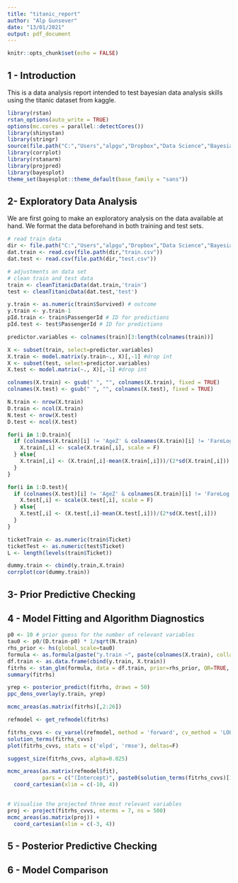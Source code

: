 ```yaml
---
title: "titanic_report"
author: "Alp Gunsever"
date: "13/01/2021"
output: pdf_document
---
```


```r
knitr::opts_chunk$set(echo = FALSE)
```

## 1 - Introduction 

This is a data analysis report intended to test bayesian data analysis skills using the titanic dataset from kaggle.

```r
library(rstan)
rstan_options(auto_write = TRUE)
options(mc.cores = parallel::detectCores())
library(shinystan)
library(stringr)
source(file.path("C:","Users","alpgu","Dropbox","Data Science","Bayesian Data Analysis","BDA3 (Gelman)","titanic","scripts","helperFunctions.R"))
library(corrplot)
library(rstanarm)
library(projpred)
library(bayesplot)
theme_set(bayesplot::theme_default(base_family = "sans"))
```

## 2- Exploratory Data Analysis

We are first going to make an exploratory analysis on the data available at hand. We format the data beforehand in both training and test sets.

```r
# read train data
dir <- file.path("C:","Users","alpgu","Dropbox","Data Science","Bayesian Data Analysis","BDA3 (Gelman)","titanic","data")
dat.train <- read.csv(file.path(dir,"train.csv"))
dat.test <- read.csv(file.path(dir,"test.csv"))

# adjustments on data set
# clean train and test data
train <- cleanTitanicData(dat.train,'train')
test <- cleanTitanicData(dat.test,'test')

y.train <- as.numeric(train$Survived) # outcome
y.train <- y.train-1
pId.train <- train$PassengerId # ID for predictions
pId.test <- test$PassengerId # ID for predictions

predictor.variables <- colnames(train)[3:length(colnames(train))]

X <- subset(train, select=predictor.variables)
X.train <- model.matrix(y.train~., X)[,-1] #drop int
X <- subset(test, select=predictor.variables)
X.test <- model.matrix(~., X)[,-1] #drop int

colnames(X.train) <- gsub(" ", "", colnames(X.train), fixed = TRUE)
colnames(X.test) <- gsub(" ", "", colnames(X.test), fixed = TRUE)

N.train <- nrow(X.train)
D.train <- ncol(X.train)
N.test <- nrow(X.test)
D.test <- ncol(X.test)

for(i in 1:D.train){
  if (colnames(X.train)[i] != 'AgeZ' & colnames(X.train)[i] != 'FareLog') {
    X.train[,i] <- scale(X.train[,i], scale = F)
  } else{
    X.train[,i] <- (X.train[,i]-mean(X.train[,i]))/(2*sd(X.train[,i]))
  }
}

for(i in 1:D.test){
  if (colnames(X.test)[i] != 'AgeZ' & colnames(X.train)[i] != 'FareLog') {
    X.test[,i] <- scale(X.test[,i], scale = F)
  } else{
    X.test[,i] <- (X.test[,i]-mean(X.test[,i]))/(2*sd(X.test[,i]))
  }
}

ticketTrain <- as.numeric(train$Ticket)
ticketTest <- as.numeric(test$Ticket)
L <- length(levels(train$Ticket))

dummy.train <- cbind(y.train,X.train)
corrplot(cor(dummy.train))
```

## 3- Prior Predictive Checking

## 4 - Model Fitting and Algorithm Diagnostics
```r
p0 <- 10 # prior guess for the number of relevant variables
tau0 <- p0/(D.train-p0) * 1/sqrt(N.train)
rhs_prior <- hs(global_scale=tau0)
formula <- as.formula(paste("y.train ~", paste(colnames(X.train), collapse = "+")))
df.train <- as.data.frame(cbind(y.train, X.train))
fitrhs <- stan_glm(formula, data = df.train, prior=rhs_prior, QR=TRUE, seed=187, refresh=0, family = binomial())
summary(fitrhs)

yrep <- posterior_predict(fitrhs, draws = 50)
ppc_dens_overlay(y.train, yrep)

mcmc_areas(as.matrix(fitrhs)[,2:26])

refmodel <- get_refmodel(fitrhs)

fitrhs_cvvs <- cv_varsel(refmodel, method = 'forward', cv_method = 'LOO', nloo = 100, verbose = TRUE)
solution_terms(fitrhs_cvvs)
plot(fitrhs_cvvs, stats = c('elpd', 'rmse'), deltas=F)

suggest_size(fitrhs_cvvs, alpha=0.025)

mcmc_areas(as.matrix(refmodel$fit),
           pars = c("(Intercept)", paste0(solution_terms(fitrhs_cvvs)[1:7]))) +
  coord_cartesian(xlim = c(-10, 4))

 
# Visualise the projected three most relevant variables
proj <- project(fitrhs_cvvs, nterms = 7, ns = 500)
mcmc_areas(as.matrix(proj)) +
  coord_cartesian(xlim = c(-3, 4))
```

## 5 - Posterior Predictive Checking

## 6 - Model Comparison




